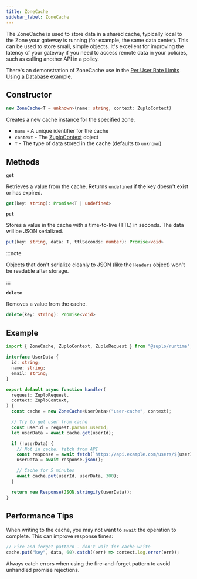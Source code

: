 ```yaml
---
title: ZoneCache
sidebar_label: ZoneCache
---
```


The ZoneCache is used to store data in a shared cache, typically local to the
Zone your gateway is running (for example, the same data center). This can be
used to store small, simple objects. It's excellent for improving the latency of
your gateway if you need to access remote data in your policies, such as calling
another API in a policy.

There's an demonstration of ZoneCache use in the
[Per User Rate Limits Using a Database](/docs/articles/per-user-rate-limits-using-db)
example.

## Constructor

```ts
new ZoneCache<T = unknown>(name: string, context: ZuploContext)
```

Creates a new cache instance for the specified zone.

- `name` - A unique identifier for the cache
- `context` - The [ZuploContext](./zuplo-context.mdx) object
- `T` - The type of data stored in the cache (defaults to `unknown`)

## Methods

**`get`**

Retrieves a value from the cache. Returns `undefined` if the key doesn't exist
or has expired.

```ts
get(key: string): Promise<T | undefined>
```

**`put`**

Stores a value in the cache with a time-to-live (TTL) in seconds. The data will
be JSON serialized.

```ts
put(key: string, data: T, ttlSeconds: number): Promise<void>
```

:::note

Objects that don't serialize cleanly to JSON (like the `Headers` object) won't
be readable after storage.

:::

**`delete`**

Removes a value from the cache.

```ts
delete(key: string): Promise<void>
```

## Example

```ts
import { ZoneCache, ZuploContext, ZuploRequest } from "@zuplo/runtime";

interface UserData {
  id: string;
  name: string;
  email: string;
}

export default async function handler(
  request: ZuploRequest,
  context: ZuploContext,
) {
  const cache = new ZoneCache<UserData>("user-cache", context);

  // Try to get user from cache
  const userId = request.params.userId;
  let userData = await cache.get(userId);

  if (!userData) {
    // Not in cache, fetch from API
    const response = await fetch(`https://api.example.com/users/${userId}`);
    userData = await response.json();

    // Cache for 5 minutes
    await cache.put(userId, userData, 300);
  }

  return new Response(JSON.stringify(userData));
}
```

## Performance Tips

When writing to the cache, you may not want to `await` the operation to
complete. This can improve response times:

```ts
// Fire and forget pattern - don't wait for cache write
cache.put("key", data, 60).catch((err) => context.log.error(err));
```

Always catch errors when using the fire-and-forget pattern to avoid unhandled
promise rejections.
